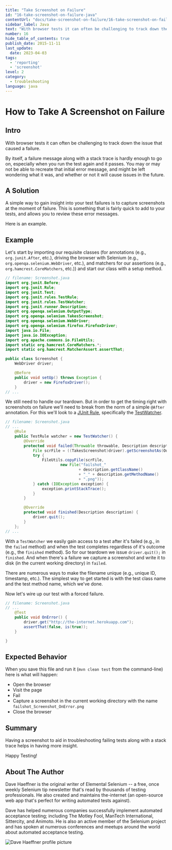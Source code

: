 ```yaml
---
title: "Take Screenshot on Failure"
id: "16-take-screenshot-on-failure-java"
contentUrl: "docs/take-screenshot-on-failure/16-take-screenshot-on-failure-java"
sidebar_label: Java
text: "With browser tests it can often be challenging to track down the issue that caused a failure. By itself, a failure message along with a stack trace is hardly enough to go on, especially when you run the test again and it passes. You may or may not be able to recreate that initial error message, and might be left wondering what it was, and whether or not it will cause issues in the future."
number: 16
hide_table_of_contents: true
publish_date: 2015-11-11
last_update:
  date: 2023-04-03
tags:
  - 'reporting'
  - 'screenshot'
level: 2
category:
  - troubleshooting
language: java
---
```


# How to Take A Screenshot on Failure

## Intro

With browser tests it can often be challenging to track down the issue that caused a failure.

By itself, a failure message along with a stack trace is hardly enough to go on, especially when you run the test again and it passes. You may or may not be able to recreate that initial error message, and might be left wondering what it was, and whether or not it will cause issues in the future.

## A Solution

A simple way to gain insight into your test failures is to capture screenshots at the moment of failure. This is something that is fairly quick to add to your tests, and allows you to review these error messages.

Here is an example.


## Example

Let's start by importing our requisite classes (for annotations (e.g., `org.junit.After`, etc.), driving the browser with Selenium (e.g., `org.openqa.selenium.WebDriver`, etc.), and matchers for our assertions (e.g., `org.hamcrest.CoreMatchers`, etc.)) and start our class with a setup method.

```java
// filename: Screenshot.java
import org.junit.Before;
import org.junit.Rule;
import org.junit.Test;
import org.junit.rules.TestRule;
import org.junit.rules.TestWatcher;
import org.junit.runner.Description;
import org.openqa.selenium.OutputType;
import org.openqa.selenium.TakesScreenshot;
import org.openqa.selenium.WebDriver;
import org.openqa.selenium.firefox.FirefoxDriver;
import java.io.File;
import java.io.IOException;
import org.apache.commons.io.FileUtils;
import static org.hamcrest.CoreMatchers.*;
import static org.hamcrest.MatcherAssert.assertThat;

public class Screenshot {
    WebDriver driver;

    @Before
    public void setUp() throws Exception {
        driver = new FirefoxDriver();
    }
// ...
```

We still need to handle our teardown. But in order to get the timing right with screenshots on failure we'll need to break from the norm of a simple `@After` annotation. For this we'll look to a [JUnit Rule](https://github.com/junit-team/junit/wiki/Rules), specifically the [TestWatcher](http://junit.org/apidocs/org/junit/rules/TestWatcher.html).

```java
// filename: Screenshot.java
// ...
    @Rule
    public TestRule watcher = new TestWatcher() {
        @Override
        protected void failed(Throwable throwable, Description description) {
            File scrFile = ((TakesScreenshot)driver).getScreenshotAs(OutputType.FILE);
            try {
                FileUtils.copyFile(scrFile,
                        new File("failshot_"
                                + description.getClassName()
                                + "_" + description.getMethodName()
                                + ".png"));
            } catch (IOException exception) {
                exception.printStackTrace();
            }
        }

        @Override
        protected void finished(Description description) {
            driver.quit();
        }
    };
// ...
```

With a `TestWatcher` we easily gain access to a test after it's failed (e.g., in the `failed` method) and when the test completes regardless of it's outcome (e.g., the `finished` method). So for our teardown we issue `driver.quit();` in `finished`. And when there's a failure we capture a screenshot and write it to disk (in the current working directory) in `failed`.

There are numerous ways to make the filename unique (e.g., unique ID, timestamp, etc.). The simplest way to get started is with the test class name and the test method name, which we've done.

Now let's wire up our test with a forced failure.

```java
// filename: Screenshot.java
// ...
    @Test
    public void OnError() {
        driver.get("http://the-internet.herokuapp.com");
        assertThat(false, is(true));
    }

}
```

## Expected Behavior

When you save this file and run it (`mvn clean test` from the command-line) here is what will happen:

+ Open the browser
+ Visit the page
+ Fail
+ Capture a screenshot in the current working directory with the name `failshot_Screenshot_OnError.png`
+ Close the browser

## Summary

Having a screenshot to aid in troubleshooting failing tests along with a stack trace helps in having more insight.

Happy Testing!

## About The Author

Dave Haeffner is the original writer of Elemental Selenium -- a free, once weekly Selenium tip newsletter that's read by thousands of testing professionals. He also created and maintains the-internet (an open-source web app that's perfect for writing automated tests against).

Dave has helped numerous companies successfully implement automated acceptance testing; including The Motley Fool, ManTech International, Sittercity, and Animoto. He is also an active member of the Selenium project and has spoken at numerous conferences and meetups around the world about automated acceptance testing.

![Dave Haeffner profile picture](/img/authors/dave-haeffner.jpeg#author-img 'a title')
